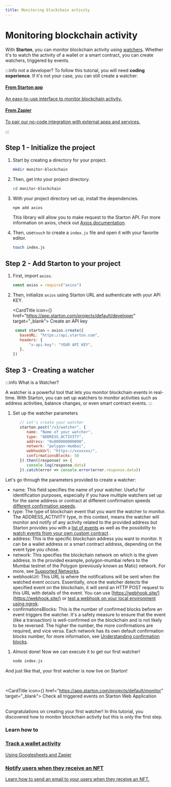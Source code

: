 ```yaml
---
title: Monitoring blockchain activity
---
```



# Monitoring blockchain activity

With **Starton**, you can monitor blockchain activity using [watchers](/docs/Watcher/understanding-watchers). Whether it's to watch the activity of a wallet or a smart contract, you can create watchers, triggered by events.


:::info not a developer?
To follow this tutorial, you will need **coding experience**. If it's not your case, you can still create a watcher:


<div class="row-is-multilineGS">
    <div class="col col-2 cardsGS">
        <a class="button-card button-card--vertical" href="https://app.starton.com/projects/default/monitor">
            <h4>From Starton app</h4>
            <div class="button-card__inner">
                <p color="white">An easy-to-use interface to monitor blockchain activity.</p>
            </div>
        </a>
    </div>
    <div class="col col-2 cardsGS">
        <a class="button-card button-card--vertical" href="https://www.youtube.com/watch?v=i38ndAVGNb0">
            <h4>From Zapier</h4>
            <div class="button-card__inner">
                <p color="white">To pair our no-code integration with external apps and services. </p>
            </div>
        </a>
    </div>
</div>

:::


## Step 1 - Initialize the project

1. Start by creating a directory for your project.

    ```bash
    mkdir monitor-blockchain
    ```
1. Then, get into your project directory.

    ```bash
    cd monitor-blockchain
    ```
1. With your project directory set up, install the dependencies.

    ```bash
    npm add axios
    ```
   This library will allow you to make request to the Starton API. For more information on axios, check out [Axios documentation](https://axios-http.com/docs/intro).

1. Then, use`touch` to create a `index.js` file and open it with your favorite editor.

    ```bash
    touch index.js
    ```

## Step 2 - Add Starton to your project

1. First, import `axios`.

   ```jsx showLineNumbers
   const axios = require("axios")
   ```

1. Then, initialize `axios` using Starton URL and authenticate with your API KEY.

   <CardTitle icon={<Starton fill='primary' />} href="https://app.starton.com/projects/default/developer" target="_blank">
   Create an API key
   </CardTitle>
   <br/>

   ```jsx showLineNumbers
    const starton = axios.create({
      baseURL: "https://api.starton.com",
      headers: {
          "x-api-key": "YOUR API KEY",
      },
   })
   ```

## Step 3 - Creating a watcher 

:::info What is a Watcher?

A watcher is a powerful tool that lets you monitor blockchain events in real-time. 
With Starton, you can set up watchers to monitor activities such as address activities, balance changes, or even smart contract events.
:::

1. Set up the watcher parameters
   ```jsx showLineNumbers
      // Let's create your watcher
      starton.post("/v3/watcher", {
         name: "Name of your watcher",
         type: "ADDRESS_ACTIVITY",
         address: "0x000000000000",
         network: "polygon-mumbai",
         webhookUrl: "https://xxxxxxx/",
         confirmationsBlocks: 50
      }).then((response) => {
         console.log(response.data)
      }).catch(error => console.error(error.response.data))
   ```
Let's go through the parameters provided to create a watcher:

- name: This field specifies the name of your watcher. Useful for identification purposes, especially if you have multiple watchers set up for the same address or contract at different confirmation speeds [different confirmation speeds](/docs/Watcher/confirmation-blocks).
- type: The type of blockchain event that you want the watcher to monitor. The ADDRESS_ACTIVITY type, in this context, means the watcher will monitor and notify of any activity related to the provided address but Starton provides you with a [list of events](/docs/Watcher/available-event-types) as well as the possibility to [watch events from your own custom contract](/docs/Watcher/custom-event) .
- address: This is the specific blockchain address you want to monitor. It can be a wallet address or a smart contract address, depending on the event type you chose.
- network: This specifies the blockchain network on which is the given address. In the provided example, polygon-mumbai refers to the Mumbai testnet of the Polygon (previously known as Matic) network. For more, see [Supported Networks](/docs/getting-started/overview#supported-networks-and-service-availability).
- webhookUrl: This URL is where the notifications will be sent when the watched event occurs. Essentially, once the watcher detects the specified event on the blockchain, it will send an HTTP POST request to this URL with details of the event. You can use [https://webhook.site/](https://webhook.site/)  or [test a webhook on your local environment using ngrok](/docs/Tutorials/testing-webhooks-locally-ngrok).
- confirmationsBlocks: This is the number of confirmed blocks before an event triggers the watcher. It's a safety measure to ensure that the event (like a transaction) is well-confirmed on the blockchain and is not likely to be reversed. The higher the number, the more confirmations are required, and vice versa. Each network has its own default confirmation blocks number, for more information, see [Understanding confirmation blocks](/docs/Watcher/confirmation-blocks). 



1. Almost done! Now we can execute it to get our first watcher!

   ```bash
   node index.js
   ```
And just like that, your first watcher is now live on Starton!

<br/>

<CardTitle icon={<Starton fill='primary' />} href="https://app.starton.com/projects/default/monitor" target="_blank">
Check all triggered events on Starton Web Application
</CardTitle>
<br/><br/>

Congratulations on creating your first watcher! 
In this tutorial, you discovered how to monitor blockchain activity but this is only the first step.


### Learn how to
<div class="row-is-multilineGS">
    <div class="col col-2 cardsGS">
        <a class="button-card button-card--vertical" href="/docs/Tutorials/track-wallet-activity">
            <h3>Track a wallet activity</h3>
            <div class="button-card__inner">
                <p color="white">Using Googlesheets and Zapier </p>
            </div>
        </a>
    </div>
    <div class="col col-2 cardsGS">
        <a class="button-card button-card--vertical" href="/docs/Tutorials/monitor-nft-activity">
            <h3>Notify users when they receive an NFT</h3>
            <div class="button-card__inner">
                <p color="white"> Learn how to send an email to your users when they receive an NFT.</p>
            </div>
        </a>
    </div>
</div>



